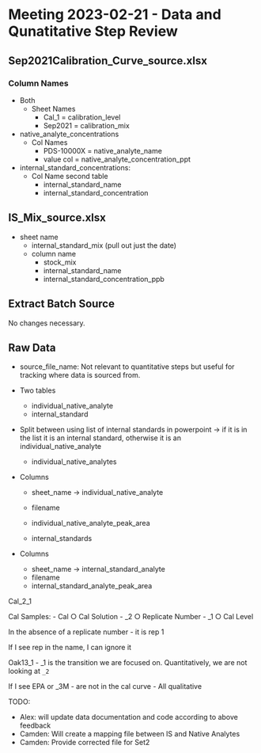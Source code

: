 # Meeting 2023-02-21 - Data and Qunatitative Step Review

## Sep2021Calibration_Curve_source.xlsx

### Column Names

* Both
  * Sheet Names
    * Cal_1 = calibration_level
    * Sep2021 = calibration_mix

* native_analyte_concentrations
  * Col Names 
    * PDS-10000X = native_analyte_name
    * value col = native_analyte_concentration_ppt
  
* internal_standard_concentrations:
  * Col Name second table
    * internal_standard_name
    * internal_standard_concentration
    
## IS_Mix_source.xlsx

* sheet name
  * internal_standard_mix (pull out just the date)
  * column name
    * stock_mix
    * internal_standard_name
    * internal_standard_concentration_ppb
    
## Extract Batch Source

No changes necessary.

## Raw Data

* source_file_name: Not relevant to quantitative steps but useful for tracking where data is sourced from.

* Two tables
  * individual_native_analyte
  * internal_standard
  
* Split between using list of internal standards in powerpoint -> if it is in the list it is an internal standard, otherwise it is an individual_native_analyte

  * individual_native_analytes

* Columns
  * sheet_name -> individual_native_analyte
  * filename
  * individual_native_analyte_peak_area
  
  * internal_standards
  
* Columns
  * sheet_name -> internal_standard_analyte
  * filename
  * internal_standard_analyte_peak_area

Cal_2_1

Cal Samples:
	- Cal
		○ Cal Solution
	- _2 
		○ Replicate Number
	- _1
		○ Cal Level

In the absence of a replicate number - it is rep 1

If I see rep in the name, I can ignore it


Oak13_1 - _1 is the transition we are focused on. Quantitatively, we are not looking at `_2`

If I see EPA or _3M - are not in the cal curve - All qualitative 

TODO:

- Alex: will update data documentation and code according to above feedback
- Camden: Will create a mapping file between IS and Native Analytes
- Camden: Provide corrected file for Set2

